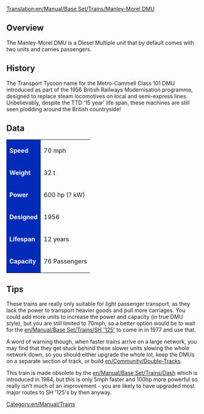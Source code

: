 [[Translation:en/Manual/Base Set/Trains/Manley-Morel DMU]]

==Overview==

The Manley-Morel DMU is a Diesel Multiple unit that by default comes with two units and carries passengers.

==History==

The Transport Tycoon name for the Metro-Cammell Class 101 DMU introduced as part of the 1956 British Railways Modernisation programme, designed to replace steam locomotives on local and semi-express lines. Unbelievably, despite the TTD '15 year' life span, these machines are still seen plodding around the British countryside!

==Data==
{| cellspacing="2"

|style="color: #FFFFFF;background:#002BB8;"| '''Speed'''
| 70 mph
|-
|style="color: #FFFFFF;background:#002BB8;"| '''Weight'''
| 32 t
|-
|style="color: #FFFFFF;background:#002BB8;"| '''Power'''
| 600 hp (? kW)
|-
|style="color: #FFFFFF;background:#002BB8;"| '''Designed'''
| 1956
|-
|style="color: #FFFFFF;background:#002BB8;"| '''Lifespan'''
| 12 years
|-
|style="color: #FFFFFF;background:#002BB8;"| '''Capacity'''
| 76 Passengers
|}

==Tips==
These trains are really only suitable for light passenger transport, as they lack the power to transport heavier goods and pull more carriages.  You could add more units to increase the power and capacity (in true DMU style), but you are still limited to 70mph, so a better option would be to wait for the [[en/Manual/Base Set/Trains/SH '125']] to come in in 1977 and use that.  

A word of warning though, when faster trains arrive on a large network, you may find that they get stuck behind these slower units slowing the whole network down, so you should either upgrade the whole lot, keep the DMUs on a separate section of track, or build [[en/Community/Double-Tracks]].

This train is made obsolete by the [[en/Manual/Base Set/Trains/Dash]] which is introduced in 1984, but this is only 5mph faster and 100hp more powerful so really isn't much of an improvement - you are likely to have upgraded most major routes to SH '125's by then anyway.

[[Category:en/Manual/Trains]]